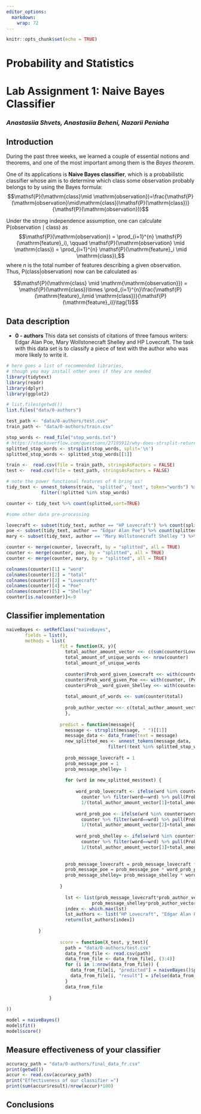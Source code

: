 ---
editor_options:
  markdown:
    wrap: 72
---

```{r setup, include=FALSE}
knitr::opts_chunk$set(echo = TRUE)
```

# Probability and Statistics

# Lab Assignment 1: Naive Bayes Classifier

### *Anastasiia Shvets, Anastasiia Beheni, Nazarii Peniaha*

## Introduction

During the past three weeks, we learned a couple of essential notions
and theorems, and one of the most important among them is the *Bayes
theorem*.

One of its applications is **Naive Bayes classifier**, which is a
probabilistic classifier whose aim is to determine which class some
observation probably belongs to by using the Bayes formula:
$$\mathsf{P}(\mathrm{class}\mid \mathrm{observation})=\frac{\mathsf{P}(\mathrm{observation}\mid\mathrm{class})\mathsf{P}(\mathrm{class})}{\mathsf{P}(\mathrm{observation})}$$

Under the strong independence assumption, one can calculate
$\mathsf{P}(\mathrm{observation} \mid \mathrm{class})$ as
$$\mathsf{P}(\mathrm{observation}) = \prod_{i=1}^{n} \mathsf{P}(\mathrm{feature}_i), \qquad \mathsf{P}(\mathrm{observation} \mid \mathrm{class}) = \prod_{i=1}^{n} \mathsf{P}(\mathrm{feature}_i \mid \mathrm{class}),$$
where $n$ is the total number of features describing a given
observation. Thus, $\mathsf{P}(\mathrm{class}|\mathrm{observation})$ now
can be calculated as

$$\mathsf{P}(\mathrm{class} \mid \mathrm{\mathrm{observation}}) = \mathsf{P}(\mathrm{class})\times \prod_{i=1}^{n}\frac{\mathsf{P}(\mathrm{feature}_i\mid \mathrm{class})}{\mathsf{P}(\mathrm{feature}_i)}\tag{1}$$

## Data description

-   **0 - authors** This data set consists of citations of three famous
    writers: Edgar Alan Poe, Mary Wollstonecraft Shelley and HP
    Lovecraft. The task with this data set is to classify a piece of
    text with the author who was more likely to write it.


```{r}
# here goes a list of recommended libraries,
# though you may install other ones if they are needed
library(tidytext)
library(readr)
library(dplyr)
library(ggplot2)
```

```{r}
# list.files(getwd())
list.files("data/0-authors")
```

```{r}
test_path <- "data/0-authors/test.csv"
train_path <- "data/0-authors/train.csv"

stop_words <- read_file("stop_words.txt")
# https://stackoverflow.com/questions/27195912/why-does-strsplit-return-a-list
splitted_stop_words <- strsplit(stop_words, split='\n')
splitted_stop_words <- splitted_stop_words[[1]]
```

```{r}
train <-  read.csv(file = train_path, stringsAsFactors = FALSE)
test <-  read.csv(file = test_path, stringsAsFactors = FALSE)
```

```{r}
# note the power functional features of R bring us! 
tidy_text <- unnest_tokens(train, 'splitted', 'text', token="words") %>%
             filter(!splitted %in% stop_words)

counter <- tidy_text %>% count(splitted,sort=TRUE)

#some other data pre-processing

lovecraft <- subset(tidy_text, author == "HP Lovecraft") %>% count(splitted, sort = TRUE)
poe <- subset(tidy_text, author == "Edgar Alan Poe") %>% count(splitted, sort = TRUE)
mary <- subset(tidy_text, author == "Mary Wollstonecraft Shelley ") %>% count(splitted, sort = TRUE)

counter <- merge(counter, lovecraft, by = "splitted", all = TRUE)
counter <- merge(counter, poe, by = "splitted", all = TRUE)
counter <- merge(counter, mary, by = "splitted", all = TRUE)

colnames(counter)[1] = "word"
colnames(counter)[2] = "total"
colnames(counter)[3] = "Lovecraft"
colnames(counter)[4] = "Poe"
colnames(counter)[5] = "Shelley"
counter[is.na(counter)]<-0


```

## Classifier implementation

```{r}
naiveBayes <- setRefClass("naiveBayes",
       fields = list(),
       methods = list(
                    fit = function(X, y){
                      total_author_amount_vector <<- c(sum(counter$Lovecraft), sum(counter$Poe), sum(counter$Shelley))
                      total_amount_of_unique_words <<- nrow(counter)
                      total_amount_of_unique_words
                      
                      counter$Prob_word_given_Lovecraft <<- with(counter, (Lovecraft+1)/(total_author_amount_vector[1]+total_amount_of_unique_words))
                      counter$Prob_word_given_Poe <<- with(counter, (Poe+1)/(total_author_amount_vector[2]+total_amount_of_unique_words))
                      counter$Prob__word_given_Shelley <<- with(counter, (Shelley+1)/(total_author_amount_vector[3]+total_amount_of_unique_words))
            
                      total_amount_of_words <<- sum(counter$total)
          
                      prob_author_vector <<- c(total_author_amount_vector/total_amount_of_words)
                      },
                    
                    predict = function(message){
                      message <- strsplit(message, " ")[[1]]
                      message_data <- data_frame(text = message)
                      new_splitted_mes <- unnest_tokens(message_data, 'text', 'text', token="words") %>% 
                                      filter(!text %in% splitted_stop_words)
                      
                      prob_message_lovecraft = 1
                      prob_message_poe = 1
                      prob_message_shelley= 1
            
                      for (wrd in new_splitted_mes$text) {
                        
                          word_prob_lovecraft <- ifelse(wrd %in% counter$word,
                            counter %>% filter(word==wrd) %>% pull(Prob_word_given_Lovecraft),
                            1/(total_author_amount_vector[1]+total_amount_of_unique_words))
                          
                          word_prob_poe <- ifelse(wrd %in% counter$word,
                            counter %>% filter(word==wrd) %>% pull(Prob_word_given_Poe),
                            1/(total_author_amount_vector[2]+total_amount_of_unique_words))
                          
                          word_prob_shelley <- ifelse(wrd %in% counter$word,
                            counter %>% filter(word==wrd) %>% pull(Prob__word_given_Shelley),
                            1/(total_author_amount_vector[3]+total_amount_of_unique_words))
                          
                        
                      prob_message_lovecraft = prob_message_lovecraft * word_prob_lovecraft
                      prob_message_poe = prob_message_poe * word_prob_poe
                      prob_message_shelley= prob_message_shelley * word_prob_shelley
                      
                    }
                      
                      lst <- list(prob_message_lovecraft*prob_author_vector[1], prob_message_poe*prob_author_vector[2],
                                prob_message_shelley*prob_author_vector[3])
                      index <- which.max(lst)
                      lst_authors <- list("HP Lovecraft", "Edgar Alan Poe", "Mary Wollstonecraft Shelley ")
                      return(lst_authors[index])
                    
            }
                    
                    score = function(X_test, y_test){
                      path = "data/0-authors/test.csv"
                      data_from_file <- read.csv(path)
                      data_from_file <- data_from_file[, (3:4)]
                      for (i in 1:nrow(data_from_file)) {
                        data_from_file[i, "predicted"] = naiveBayes()$predict(data_from_file$text[i])
                        data_from_file[i, "result"] = ifelse(data_from_file$author[i] == data_from_file$predicted[i], 1, 0)
                      }
                      data_from_file
                      
                }
                    
))

model = naiveBayes()
model$fit()
model$score()
```

## Measure effectiveness of your classifier
```{r}
accuracy_path = "data/0-authors/final_data_fr.csv"
print(getwd())
accur <- read.csv(accuracy_path)
print("Effectiveness of our classifier =")
print(sum(accur$result)/nrow(accur)*100)
```

## Conclusions

